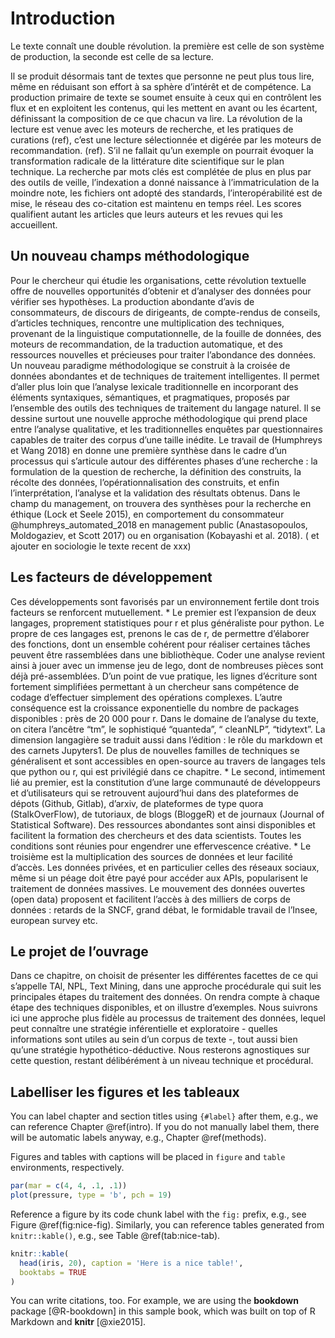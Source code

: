 # Introduction {#intro}


Le texte connaît une double révolution. la première est celle de son système de production, la seconde est celle de sa lecture. 

Il se produit désormais tant de textes que personne ne peut plus tous lire, même en réduisant son effort à sa sphère d’intérêt et de compétence. La production primaire de texte se soumet ensuite à ceux qui en contrôlent les flux et en exploitent les contenus, qui les mettent en avant ou les écartent, définissant la composition de ce que chacun va lire. La révolution de la lecture est venue avec les moteurs de recherche, et les pratiques de curations (ref), c’est une lecture sélectionnée et digérée par les moteurs de recommandation. (ref). S’il ne fallait qu’un exemple on pourrait évoquer la transformation radicale de la littérature dite scientifique sur le plan technique. La recherche par mots clés est complétée de plus en plus par des outils de veille, l’indexation a donné naissance à l’immatriculation de la moindre note, les fichiers ont adopté des standards, l’interopérabilité est de mise, le réseau des co-citation est maintenu en temps réel. Les scores qualifient autant les articles que leurs auteurs et les revues qui les accueillent. 

## Un nouveau champs méthodologique

Pour le chercheur qui étudie les organisations, cette révolution textuelle offre de nouvelles opportunités d’obtenir et d’analyser des données pour vérifier ses hypothèses. La production abondante d’avis de consommateurs, de discours de dirigeants, de compte-rendus de conseils, d’articles techniques, rencontre une multiplication des techniques, provenant de la linguistique computationnelle, de la fouille de données, des moteurs de recommandation, de la traduction automatique, et des ressources nouvelles et précieuses pour traiter l’abondance des données. Un nouveau paradigme méthodologique se construit à la croisée de données abondantes et de techniques de traitement intelligentes. Il permet d’aller plus loin que l’analyse lexicale traditionnelle en incorporant des éléments syntaxiques, sémantiques, et pragmatiques, proposés par l’ensemble des outils des techniques de traitement du langage naturel.
Il se dessine surtout une nouvelle approche méthodologique qui prend place entre l’analyse qualitative, et les traditionnelles enquêtes par questionnaires capables de traiter des corpus d’une taille inédite. Le travail de (Humphreys et Wang 2018) en donne une première synthèse dans le cadre d’un processus qui s’articule autour des différentes phases d’une recherche : la formulation de la question de recherche, la définition des construits, la récolte des données, l’opérationnalisation des construits, et enfin l'interprétation, l’analyse et la validation des résultats obtenus. Dans le champ du management, on trouvera des synthèses pour la recherche en éthique (Lock et Seele 2015), en comportement du consommateur @humphreys_automated_2018  en management public  (Anastasopoulos, Moldogaziev, et Scott 2017) ou en organisation (Kobayashi et al. 2018). ( et ajouter en sociologie le texte recent de xxx)

## Les facteurs de développement
Ces développements sont favorisés par un environnement fertile dont trois facteurs se renforcent mutuellement.
 * Le premier est l’expansion de deux langages, proprement statistiques pour r et plus généraliste pour python. Le propre de ces langages est, prenons le cas de r, de permettre d’élaborer des fonctions, dont un ensemble cohérent pour réaliser certaines tâches peuvent être rassemblées dans une bibliothèque. Coder une analyse revient ainsi à jouer avec un immense jeu de lego, dont de nombreuses pièces sont déjà pré-assemblées. D’un point de vue pratique, les lignes d’écriture sont fortement simplifiées permettant à un chercheur sans compétence de codage d’effectuer simplement des opérations complexes. L’autre conséquence est la croissance exponentielle du nombre de packages disponibles : près de 20 000 pour r. Dans le domaine de l’analyse du texte, on citera l’ancêtre “tm", le sophistiqué “quanteda”, “ cleanNLP”, “tidytext”. La dimension langagière se traduit aussi dans l’édition : le rôle du markdown et des carnets Jupyters1. De plus de nouvelles familles de techniques se généralisent et sont accessibles en open-source au travers de langages tels que python ou r, qui est privilégié dans ce chapitre. 
 * Le second, intimement lié au premier, est la constitution d’une large communauté de développeurs et d’utilisateurs qui se retrouvent aujourd’hui dans des plateformes de dépots (Github, Gitlab), d’arxiv, de plateformes de type quora (StalkOverFlow), de tutoriaux, de blogs (BloggeR) et de journaux (Journal of Statistical Software). Des ressources abondantes sont ainsi disponibles et facilitent la formation des chercheurs et des data scientists. Toutes les conditions sont réunies pour  engendrer une effervescence créative. 
 * Le troisième est la multiplication des sources de données et leur facilité d’accès. Les données privées, et en particulier celles des réseaux sociaux,  même si un péage doit être payé pour accéder aux APIs, popularisent le traitement de données massives. Le mouvement des données ouvertes (open data) proposent et facilitent l’accès à des milliers de corps de données : retards de la SNCF, grand débat, le formidable travail de l’Insee, european survey etc.
 
## Le projet de l’ouvrage

Dans ce chapitre, on choisit de présenter les différentes facettes de ce qui s'appelle TAl, NPL, Text Mining,  dans une approche procédurale qui suit les principales étapes du traitement des données. On rendra compte à chaque étape des techniques disponibles, et on illustre d’exemples. Nous suivrons ici une approche plus fidèle au processus de traitement des données, lequel peut connaître une stratégie inférentielle et exploratoire - quelles informations sont utiles au sein d’un corpus de texte -, tout aussi bien qu’une stratégie hypothético-déductive. Nous resterons agnostiques sur cette question, restant délibérément à un niveau technique et procédural.


## Labelliser les figures et les tableaux 

You can label chapter and section titles using `{#label}` after them, e.g., we can reference Chapter \@ref(intro). If you do not manually label them, there will be automatic labels anyway, e.g., Chapter \@ref(methods).

Figures and tables with captions will be placed in `figure` and `table` environments, respectively.

```r
par(mar = c(4, 4, .1, .1))
plot(pressure, type = 'b', pch = 19)
```

Reference a figure by its code chunk label with the `fig:` prefix, e.g., see Figure \@ref(fig:nice-fig). Similarly, you can reference tables generated from `knitr::kable()`, e.g., see Table \@ref(tab:nice-tab).

```r
knitr::kable(
  head(iris, 20), caption = 'Here is a nice table!',
  booktabs = TRUE
)
```

You can write citations, too. For example, we are using the **bookdown** package [@R-bookdown] in this sample book, which was built on top of R Markdown and **knitr** [@xie2015].

